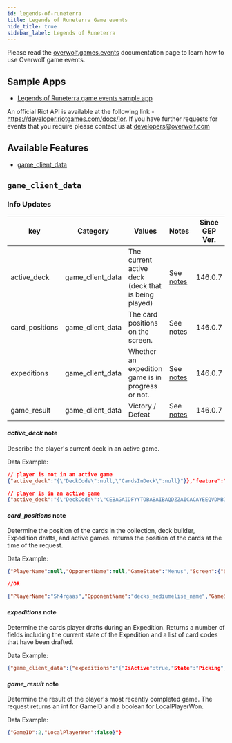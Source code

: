 ```yaml
---
id: legends-of-runeterra
title: Legends of Runeterra Game events
hide_title: true
sidebar_label: Legends of Runeterra
---
```


<!-- GENERATED USING /scripts/generate.js -->

<head>
  <meta name="keywords" content="API for Legends of Runeterra, Legends of Runeterra API, SDK for Legends of Runeterra, Legends of Runeterra SDK"/>
</head>

<GameInfo gameID={21620} showCompliance={true} showDocs={false}/>

Please read the [overwolf.games.events](../events) documentation page to learn how to use Overwolf game events.

## Sample Apps
* [Legends of Runeterra game events sample app](https://github.com/overwolf/events-sample-apps)

An official Riot API is available at the following link - https://developer.riotgames.com/docs/lor.
If you have further requests for events that you require please contact us at developers@overwolf.com

## Available Features

* [game_client_data](#game_client_data)

## `game_client_data`

### Info Updates

key            | Category         | Values                               | Notes                            | Since GEP Ver. |
-------------- | -----------------| ------------------------------------ | -------------------------------- | -------------  | 
active_deck    | game_client_data | The current active deck (deck that is being played) | See [notes](#active_deck-note)   | 146.0.7 |
card_positions | game_client_data | The card positions on the screen.    | See [notes](#card_positions-note)|   146.0.7      |
expeditions    | game_client_data | Whether an expedition game is in progress or not. | See [notes](#expeditions-note)   | 146.0.7  |
game_result    | game_client_data | Victory / Defeat                     | See [notes](#game_result-note)   |   146.0.7      |

#### *active_deck* note

Describe the player's current deck in an active game.

Data Example:

```json
// player is not in an active game
{"active_deck":"{\"DeckCode\":null,\"CardsInDeck\":null}"}},"feature":"game_client_data"}

// player is in an active game
{"active_deck":"{\"DeckCode\":\"CEBAGAIDFYYTOBABAIBAQDZZAICACAYEEQVDMBIBAIFQYJBFHAAQCAICEE\",\"CardsInDeck\":{\"01NX046\":3,\"01NX049\":3,\"01NX055\":3,\"01IO002\":3,\"01IO008\":3,\"01IO015\":3,\"01IO057\":3,\"01NX004\":2,\"01NX036\":2,\"01NX042\":2,\"01NX054\":2,\"01IO011\":2,\"01IO012\":2,\"01IO036\":2,\"01IO037\":2,\"01IO056\":2,\"01IO033\":1}}"}},"feature":"game_client_data"}
```

#### *card_positions* note

Determine the position of the cards in the collection, deck builder, Expedition drafts, and active games. returns the position of the cards at the time of the request.

Data Example:

```json
{"PlayerName":null,"OpponentName":null,"GameState":"Menus","Screen":{"ScreenWidth":1920,"ScreenHeight":1080},"Rectangles":[]}"}

//OR 

{"PlayerName":"Sh4rgaas","OpponentName":"decks_mediumelise_name","GameState":"InProgress","Screen":{"ScreenWidth":1920,"ScreenHeight":1080},"Rectangles":[{"CardID":1510579131,"CardCode":"face","TopLeftX":179,"TopLeftY":481,"Width":117,"Height":117,"LocalPlayer":true},{"CardID":1487329530,"CardCode":"face","TopLeftX":179,"TopLeftY":716,"Width":117,"Height":117,"LocalPlayer":false}]}"}
```

#### *expeditions* note

Determine the cards player drafts during an Expedition.
Returns a number of fields including the current state of the Expedition and a list of card codes that have been drafted.

Data Example:

```json
{"game_client_data":{"expeditions":"{"IsActive":true,"State":"Picking","Record":[],"DraftPicks":[],"Deck":[],"Games":0,"Wins":0,"Losses":0}"}}
```

#### *game_result* note

Determine the result of the player's most recently completed game.
The request returns an int for GameID and a boolean for LocalPlayerWon.

Data Example:

```json
{"GameID":2,"LocalPlayerWon":false}"}
```
